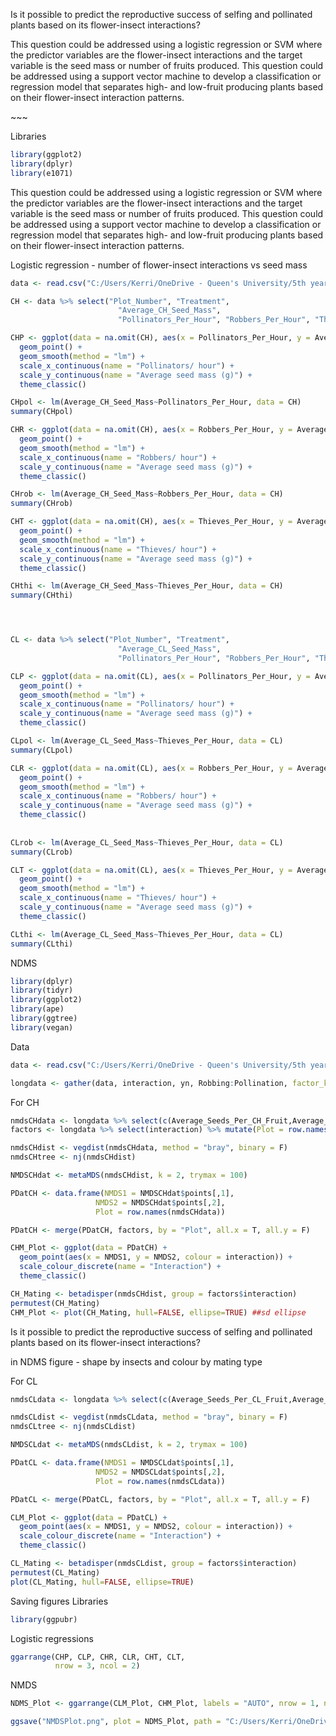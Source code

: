 Is it possible to predict the reproductive success of selfing and pollinated plants based on its flower-insect interactions? 

This question could be addressed using a logistic regression or SVM where the predictor variables are the flower-insect interactions and the target variable is the seed mass or number of fruits produced. This question could be addressed using a support vector machine to develop a classification or regression model that separates high- and low-fruit producing plants based on their flower-insect interaction patterns. 

~~~

Libraries
```r

library(ggplot2)
library(dplyr)
library(e1071)

```

This question could be addressed using a logistic regression or SVM where the predictor variables are the flower-insect interactions and the target variable is the seed mass or number of fruits produced. This question could be addressed using a support vector machine to develop a classification or regression model that separates high- and low-fruit producing plants based on their flower-insect interaction patterns. 

Logistic regression - number of flower-insect interactions vs seed mass
```r
data <- read.csv("C:/Users/Kerri/OneDrive - Queen's University/5th year/Winter/BIOL432/BIOL432_FinalProject/Soper_Gorden_Adler_AJB_2018_Flower_Insect_Interactions_Processed_Data.csv")

CH <- data %>% select("Plot_Number", "Treatment",
                        "Average_CH_Seed_Mass",
                        "Pollinators_Per_Hour", "Robbers_Per_Hour", "Thieves_Per_Hour")

CHP <- ggplot(data = na.omit(CH), aes(x = Pollinators_Per_Hour, y = Average_CH_Seed_Mass)) +
  geom_point() +
  geom_smooth(method = "lm") +
  scale_x_continuous(name = "Pollinators/ hour") +
  scale_y_continuous(name = "Average seed mass (g)") +
  theme_classic()

CHpol <- lm(Average_CH_Seed_Mass~Pollinators_Per_Hour, data = CH)
summary(CHpol)

CHR <- ggplot(data = na.omit(CH), aes(x = Robbers_Per_Hour, y = Average_CH_Seed_Mass)) +
  geom_point() +
  geom_smooth(method = "lm") +
  scale_x_continuous(name = "Robbers/ hour") +
  scale_y_continuous(name = "Average seed mass (g)") +
  theme_classic()

CHrob <- lm(Average_CH_Seed_Mass~Robbers_Per_Hour, data = CH)
summary(CHrob)

CHT <- ggplot(data = na.omit(CH), aes(x = Thieves_Per_Hour, y = Average_CH_Seed_Mass)) +
  geom_point() +
  geom_smooth(method = "lm") +
  scale_x_continuous(name = "Thieves/ hour") +
  scale_y_continuous(name = "Average seed mass (g)") +
  theme_classic()

CHthi <- lm(Average_CH_Seed_Mass~Thieves_Per_Hour, data = CH)
summary(CHthi)




CL <- data %>% select("Plot_Number", "Treatment",
                        "Average_CL_Seed_Mass",
                        "Pollinators_Per_Hour", "Robbers_Per_Hour", "Thieves_Per_Hour")

CLP <- ggplot(data = na.omit(CL), aes(x = Pollinators_Per_Hour, y = Average_CL_Seed_Mass)) +
  geom_point() +
  geom_smooth(method = "lm") +
  scale_x_continuous(name = "Pollinators/ hour") +
  scale_y_continuous(name = "Average seed mass (g)") +
  theme_classic()

CLpol <- lm(Average_CL_Seed_Mass~Thieves_Per_Hour, data = CL)
summary(CLpol)

CLR <- ggplot(data = na.omit(CL), aes(x = Robbers_Per_Hour, y = Average_CL_Seed_Mass)) +
  geom_point() +
  geom_smooth(method = "lm") +
  scale_x_continuous(name = "Robbers/ hour") +
  scale_y_continuous(name = "Average seed mass (g)") +
  theme_classic()
  
  
CLrob <- lm(Average_CL_Seed_Mass~Thieves_Per_Hour, data = CL)
summary(CLrob)

CLT <- ggplot(data = na.omit(CL), aes(x = Thieves_Per_Hour, y = Average_CL_Seed_Mass)) +
  geom_point() +
  geom_smooth(method = "lm") +
  scale_x_continuous(name = "Thieves/ hour") +
  scale_y_continuous(name = "Average seed mass (g)") +
  theme_classic()

CLthi <- lm(Average_CL_Seed_Mass~Thieves_Per_Hour, data = CL)
summary(CLthi)

```

NDMS

```r
library(dplyr)
library(tidyr)
library(ggplot2)
library(ape)
library(ggtree)
library(vegan)
```

Data
```r
data <- read.csv("C:/Users/Kerri/OneDrive - Queen's University/5th year/Winter/BIOL432/BIOL432_FinalProject/Soper_Gorden_Adler_AJB_2018_Flower_Insect_Interactions_Processed_Data.csv") %>% select(c(Robbing,Florivory,Pollination,Average_Seeds_Per_CH_Fruit,Average_Seeds_Per_CL_Fruit,Average_CH_Seed_Mass,Average_CL_Seed_Mass))

longdata <- gather(data, interaction, yn, Robbing:Pollination, factor_key = T) %>% na.omit() %>% filter(!yn == "N")

```


For CH
```r
nmdsCHdata <- longdata %>% select(c(Average_Seeds_Per_CH_Fruit,Average_Seeds_Per_CL_Fruit,Average_CH_Seed_Mass,Average_CL_Seed_Mass)) 
factors <- longdata %>% select(interaction) %>% mutate(Plot = row.names(longdata))

nmdsCHdist <- vegdist(nmdsCHdata, method = "bray", binary = F)
nmdsCHtree <- nj(nmdsCHdist)

NMDSCHdat <- metaMDS(nmdsCHdist, k = 2, trymax = 100)

PDatCH <- data.frame(NMDS1 = NMDSCHdat$points[,1],
                   NMDS2 = NMDSCHdat$points[,2],
                   Plot = row.names(nmdsCHdata))

PDatCH <- merge(PDatCH, factors, by = "Plot", all.x = T, all.y = F)

CHM_Plot <- ggplot(data = PDatCH) +
  geom_point(aes(x = NMDS1, y = NMDS2, colour = interaction)) +
  scale_colour_discrete(name = "Interaction") +
  theme_classic()

CH_Mating <- betadisper(nmdsCHdist, group = factors$interaction)
permutest(CH_Mating)
CHM_Plot <- plot(CH_Mating, hull=FALSE, ellipse=TRUE) ##sd ellipse

```


Is it possible to predict the reproductive success of selfing and pollinated plants based on its flower-insect interactions? 

in NDMS figure - shape by insects and colour by mating type


For CL
```r
nmdsCLdata <- longdata %>% select(c(Average_Seeds_Per_CL_Fruit,Average_CL_Seed_Mass)) 

nmdsCLdist <- vegdist(nmdsCLdata, method = "bray", binary = F)
nmdsCLtree <- nj(nmdsCLdist)

NMDSCLdat <- metaMDS(nmdsCLdist, k = 2, trymax = 100)

PDatCL <- data.frame(NMDS1 = NMDSCLdat$points[,1],
                   NMDS2 = NMDSCLdat$points[,2],
                   Plot = row.names(nmdsCLdata))

PDatCL <- merge(PDatCL, factors, by = "Plot", all.x = T, all.y = F)

CLM_Plot <- ggplot(data = PDatCL) +
  geom_point(aes(x = NMDS1, y = NMDS2, colour = interaction)) +
  scale_colour_discrete(name = "Interaction") +
  theme_classic()

CL_Mating <- betadisper(nmdsCLdist, group = factors$interaction)
permutest(CL_Mating)
plot(CL_Mating, hull=FALSE, ellipse=TRUE)

```


Saving figures
Libraries
```r

library(ggpubr)

```
Logistic regressions
```r

ggarrange(CHP, CLP, CHR, CLR, CHT, CLT,
          nrow = 3, ncol = 2)


```

NMDS
```r

NDMS_Plot <- ggarrange(CLM_Plot, CHM_Plot, labels = "AUTO", nrow = 1, ncol = 2, common.legend = TRUE)

ggsave("NMDSPlot.png", plot = NDMS_Plot, path = "C:/Users/Kerri/OneDrive - Queen's University/5th year/Winter/BIOL432/BIOL432_FinalProject", width = 7, height = 5)

```




